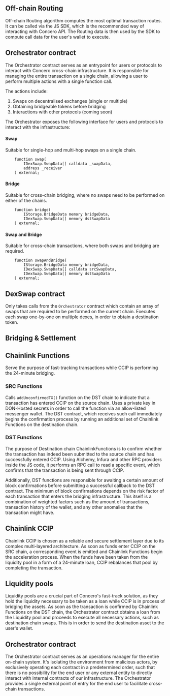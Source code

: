 ## Off-chain Routing

Off-chain Routing algorithm computes the most optimal transaction routes. It can be called via the JS SDK, which is the recommended way of interacting with Concero API. The Routing data is then used by the SDK to compute call data for the user's wallet to execute.

## Orchestrator contract

The Orchestrator contract serves as an entrypoint for users or protocols to interact with Concero cross-chain infrastructure.
It is responsible for managing the entire transaction on a single chain, allowing a user to perform multiple actions with a single function call.

The actions include:
1. Swaps on decentralised exchanges (single or multiple)
2. Obtaining bridgeable tokens before bridging
3. Interactions with other protocols (coming soon)

The Orchestrator exposes the following interface for users and protocols to interact with the infrastructure:

#### Swap
Suitable for single-hop and multi-hop swaps on a single chain.

[//]: # (todo: add supported DEXes)
```solidity
    function swap(
        IDexSwap.SwapData[] calldata _swapData,
        address _receiver
    ) external;
```

#### Bridge
Suitable for cross-chain bridging, where no swaps need to be performed on either of the chains.
```solidity
    function bridge(
        IStorage.BridgeData memory bridgeData,
        IDexSwap.SwapData[] memory dstSwapData
    ) external;
```
#### Swap and Bridge
Suitable for cross-chain transactions, where both swaps and bridging are required.
```solidity
    function swapAndBridge(
        IStorage.BridgeData memory bridgeData,
        IDexSwap.SwapData[] calldata srcSwapData,
        IDexSwap.SwapData[] memory dstSwapData
    ) external;
```


## DexSwap contract

Only takes calls from the `Orchestrator` contract which contain an array of swaps that are required to be performed on the current chain. Executes each swap one-by-one on multiple dexes, in order to obtain a destination token.

## Bridging & Settlement

## Chainlink Functions

Serve the purpose of fast-tracking transactions while CCIP is performing the 24-minute bridging.

### SRC Functions

Calls `addUnconfirmedTX()` function on the DST chain to indicate that a transaction has entered CCIP on the source chain. Uses a private key in DON-Hosted secrets in order to call the function via an allow-listed messenger wallet. The DST contract, which receives such call immediately begins the confirmation process by running an additional set of Chainlink Functions on the destination chain.

### DST Functions

The purpose of Destination chain ChainlinkFunctions is to confirm whether the transaction has indeed been submitted to the source chain and has successfully entered CCIP. Using Alchemy, Infura and other RPC providers inside the JS code, it performs an RPC call to read a specific event, which confirms that the transaction is being sent through CCIP.

Additionally, DST functions are responsible for awaiting a certain amount of block confirmations before submitting a successful callback to the DST contract. The minimum of block confirmations depends on the risk factor of each transaction that enters the bridging infrastructure. This itself is a combination of weighted factors such as the amount of transactions, transaction history of the wallet, and any other anomalies that the transaction might have.

## Chainlink CCIP

Chainlink CCIP is chosen as a reliable and secure settlement layer due to its complex multi-layered architecture. As soon as funds enter CCIP on the SRC chain, a corresponding event is emitted and Chainlink Functions begin the acceleration process. When the funds have been taken from the liquidity pool in a form of a 24-minute loan, CCIP rebalances that pool by completing the transaction.

## Liquidity pools

Liquidity pools are a crucial part of Concero's fast-track solution, as they hold the liquidity necessary to be taken as a loan while CCIP is in process of bridging the assets. As soon as the transaction is confirmed by Chainlink Functions on the DST chain, the Orchestrator contract obtains a loan from the Liquidity pool and proceeds to execute all necessary actions, such as destination chain swaps. This is in order to send the destination asset to the user's wallet.

## Orchestrator contract

The Orchestrator contract serves as an operations manager for the entire on-chain system. It's isolating the environment from malicious actors, by exclusively operating each contract in a predetermined order, such that there is no possibility for the end user or any external entity to directly interact with internal contracts of our infrastructure. The Orchestrator provides a single external point of entry for the end user to facilitate cross-chain transactions.
